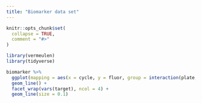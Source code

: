 ```yaml
---
title: "Biomarker data set"
---
```


```r
knitr::opts_chunk$set(
  collapse = TRUE,
  comment = "#>"
)
```

```r
library(vermeulen)
library(tidyverse)
```


```r
biomarker %>%
  ggplot(mapping = aes(x = cycle, y = fluor, group = interaction(plate, well), col = sample_type)) +
  geom_line() +
  facet_wrap(vars(target), ncol = 4) +
  geom_line(size = 0.1)
```

